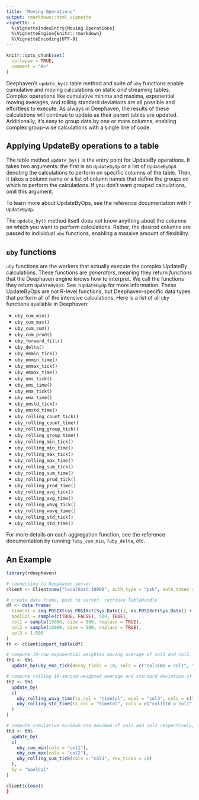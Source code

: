 ```yaml
---
title: "Moving Operations"
output: rmarkdown::html_vignette
vignette: >
  %\VignetteIndexEntry{Moving Operations}
  %\VignetteEngine{knitr::rmarkdown}
  %\VignetteEncoding{UTF-8}
---
```


```r
knitr::opts_chunk$set(
  collapse = TRUE,
  comment = "#>"
)
```

Deephaven's `update_by()` table method and suite of `uby` functions enable
cumulative and moving calculations on static _and_ streaming tables. Complex
operations like cumulative minima and maxima, exponential moving averages, and
rolling standard deviations are all possible and effortless to execute. As
always in Deephaven, the results of these calculations will continue to update
as their parent tables are updated. Additionally, it's easy to group data by one
or more columns, enabling complex group-wise calculations with a single line of
code.

## Applying UpdateBy operations to a table

The table method `update_by()` is the entry point for UpdateBy operations. It
takes two arguments: the first is an `UpdateByOp` or a list of
`UpdateByOp`s denoting the calculations to perform on specific columns of the
table. Then, it takes a column name or a list of column names that define the
groups on which to perform the calculations. If you don't want grouped
calculations, omit this argument.

To learn more about UpdateByOps, see the reference documentation with
`?UpdateByOp`.

The `update_by()` method itself does not know anything about the columns on
which you want to perform calculations. Rather, the desired columns are passed
to individual `uby` functions, enabling a massive amount of flexibility.

## `uby` functions

`uby` functions are the workers that actually execute the complex UpdateBy
calculations. These functions are _generators_, meaning they return _functions_
that the Deephaven engine knows how to interpret. We call the functions they
return `UpdateByOp`s. See `?UpdateByOp` for more information. These UpdateByOps
are not R-level functions, but Deephaven-specific data types that perform all of
the intensive calculations. Here is a list of all `uby` functions available in
Deephaven:

- `uby_cum_min()`
- `uby_cum_max()`
- `uby_cum_sum()`
- `uby_cum_prod()`
- `uby_forward_fill()`
- `uby_delta()`
- `uby_emmin_tick()`
- `uby_emmin_time()`
- `uby_emmax_tick()`
- `uby_emmax_time()`
- `uby_ems_tick()`
- `uby_ems_time()`
- `uby_ema_tick()`
- `uby_ema_time()`
- `uby_emstd_tick()`
- `uby_emstd_time()`
- `uby_rolling_count_tick()`
- `uby_rolling_count_time()`
- `uby_rolling_group_tick()`
- `uby_rolling_group_time()`
- `uby_rolling_min_tick()`
- `uby_rolling_min_time()`
- `uby_rolling_max_tick()`
- `uby_rolling_max_time()`
- `uby_rolling_sum_tick()`
- `uby_rolling_sum_time()`
- `uby_rolling_prod_tick()`
- `uby_rolling_prod_time()`
- `uby_rolling_avg_tick()`
- `uby_rolling_avg_time()`
- `uby_rolling_wavg_tick()`
- `uby_rolling_wavg_time()`
- `uby_rolling_std_tick()`
- `uby_rolling_std_time()`

For more details on each aggregation function, see the reference documentation
by running `?uby_cum_min`, `?uby_delta`, etc.

## An Example
```r
library(rdeephaven)

# connecting to Deephaven server
client <- Client$new("localhost:10000", auth_type = "psk", auth_token = "my_secret_token")

# create data frame, push to server, retrieve TableHandle
df <- data.frame(
  timeCol = seq.POSIXt(as.POSIXct(Sys.Date()), as.POSIXct(Sys.Date() + 0.01), by = "1 sec")[1:500],
  boolCol = sample(c(TRUE, FALSE), 500, TRUE),
  col1 = sample(10000, size = 500, replace = TRUE),
  col2 = sample(10000, size = 500, replace = TRUE),
  col3 = 1:500
)
th <- client$import_table(df)

# compute 10-row exponential weighted moving average of col1 and col2, grouped by boolCol
th1 <- th$
  update_by(uby_ema_tick(decay_ticks = 10, cols = c("col1Ema = col1", "col2Ema = col2")), by = "boolCol")

# compute rolling 10-second weighted average and standard deviation of col1 and col2, weighted by col3
th2 <- th$
  update_by(
  c(
    uby_rolling_wavg_time(ts_col = "timeCol", wcol = "col3", cols = c("col1WAvg = col1", "col2WAvg = col2"), rev_time = "PT10s"),
    uby_rolling_std_time(ts_col = "timeCol", cols = c("col1Std = col1", "col2Std = col2"), rev_time = "PT10s")
  )
)

# compute cumulative minimum and maximum of col1 and col2 respectively, and the rolling 20-row sum of col3, grouped by boolCol
th3 <- th$
  update_by(
  c(
    uby_cum_min(cols = "col1"),
    uby_cum_max(cols = "col2"),
    uby_rolling_sum_tick(cols = "col3", rev_ticks = 20)
  ),
  by = "boolCol"
)

client$close()
}
```